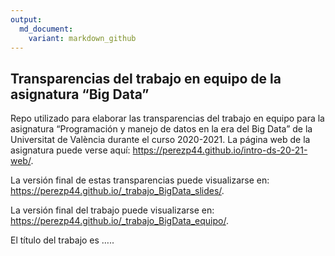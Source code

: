 ```yaml
---
output: 
  md_document:
    variant: markdown_github
---
```


## Transparencias del trabajo en equipo de la asignatura "Big Data"

Repo utilizado para elaborar las transparencias del trabajo en equipo para la asignatura "Programación y manejo de datos en la era del Big Data" de la Universitat de València durante el curso 2020-2021. La página web de la asignatura puede verse aquí: <https://perezp44.github.io/intro-ds-20-21-web/>.

<!-- El párrafo de arriba has de dejarlo tal cual. No has de cambiar nada!!-->


<!-- En la linea de abajo has de sustituir "perezp44" por tu usuario de Github-->
La versión final de estas transparencias puede visualizarse en: <https://perezp44.github.io/_trabajo_BigData_slides/>.


<!-- En la linea de abajo has de sustituir "perezp44" por tu usuario de Github-->
La versión final del trabajo puede visualizarse en: <https://perezp44.github.io/_trabajo_BigData_equipo/>.



<!-- Abajo podéis escribir lo que queráis, igual un resumen del trabajo, o ..., o ... pero al menos, tenéis que poner el título del trabajo y el nombre de los componentes del equipo-->

El título del trabajo es .....



<!-- Finalmente, acuérdate que cuando hayas hecho los cambios y hayas dejado este archivo como hayáis decidido, TENEIS que knittearlo para que los cambio se actualicen en el fichero Readme.md, que es el que finalmente se visualizará en Github-->


